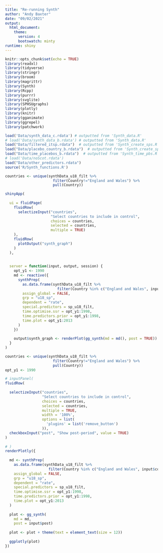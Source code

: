 ```yaml
---
title: "Re-running Synth"
author: "Andy Baxter"
date: "09/02/2021"
output: 
  html_document:
    theme:
      version: 4
      bootswatch: minty
runtime: shiny
---
```


```r
knitr::opts_chunk$set(echo = TRUE)
library(readxl)
library(tidyverse)
library(stringr)
library(broom)
library(magrittr)
library(Synth)
library(Rcpp)
library(purrr)
library(svglite)
library(SPHSUgraphs)
library(plotly)
library(knitr)
library(gganimate)
library(ggrepel)
library(patchwork)

load('Data/synth_data_c.rdata') # outputted from 'Synth_data.R'
# load('Data/synth_data_b.rdata') # outputted from 'Synth_data.R'
load("Data/filtered_itsp.rdata")  # outputted from 'Synth_create_sps.R'
load("Data/placebo_country_b.rdata")  # outputted from 'Synth_create_sps.R'
load("Data/time_placebos_b.rdata")  # outputted from 'Synth_time_pbs.R'
# load('Data/noScot.rdata')
load("Data/other_predictors.rdata")
source('R/Synth_functions.R')
```

```r

countries <- unique(synthData_u18_filt %>% 
                      filter(Country!="England and Wales") %>% 
                      pull(Country))

shinyApp(
  
  ui = fluidPage(
    fluidRow(
      selectizeInput("countries", 
                     "Select countries to include in control",
                     choices = countries, 
                     selected = countries, 
                     multiple = TRUE)
    ),
    fluidRow(
      plotOutput("synth_graph")
    )
  ),
  
  
  server = function(input, output, session) {
    opt_y1 <- 1990
    md <- reactive({
      synthPrep(
        as.data.frame(synthData_u18_filt %>% 
                        filter(Country %in% c("England and Wales", input$countries))), 
        assign_global = FALSE,
        grp = "u18_sp",
        dependent = "rate",
        special.predictors = sp_u18_filt,
        time.optimise.ssr = opt_y1:1998,
        time.predictors.prior = opt_y1:1998,
        time.plot = opt_y1:2013
      )
    })
    
    output$synth_graph <- renderPlot(gg_synth(md = md(), post = TRUE))
  }
)

```


```r

countries <- unique(synthData_u18_filt %>% 
                      filter(Country!="England and Wales") %>% 
                      pull(Country))
opt_y1 <- 1990

# inputPanel(
fluidRow(
  
  selectizeInput("countries", 
                 "Select countries to include in control",
                 choices = countries, 
                 selected = countries, 
                 multiple = TRUE,
                 width = '100%',
                 options = list(
                   'plugins' = list('remove_button')
                 )),
  checkboxInput("post", "Show post-period", value = TRUE)
)
         
# )
renderPlotly({
  
  md <- synthPrep(
    as.data.frame(synthData_u18_filt %>% 
                    filter(Country %in% c("England and Wales", input$countries))), 
    assign_global = FALSE,
    grp = "u18_sp",
    dependent = "rate",
    special.predictors = sp_u18_filt,
    time.optimise.ssr = opt_y1:1998,
    time.predictors.prior = opt_y1:1998,
    time.plot = opt_y1:2013
  )
  
  plot <- gg_synth(
    md = md,
    post = input$post)
  
  plot <- plot + theme(text = element_text(size = 12))
  
  ggplotly(plot)
})
```
